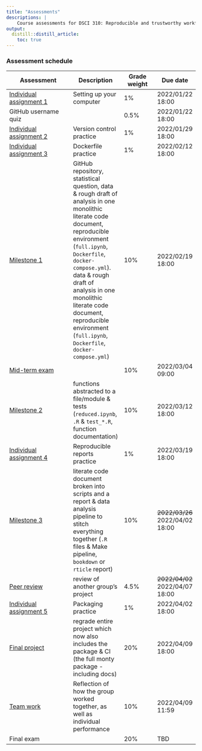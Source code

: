 ```yaml
---
title: "Assessments"
descriptions: |
    Course assessments for DSCI 310: Reproducible and trustworthy workflows for data science.
output:
  distill::distill_article:
    toc: true
---
```


### Assessment schedule

| Assessment         | Description | Grade weight | Due date |
|--------------------|-------------|----------|---------|
| [Individual assignment 1](individual_assignment1) | Setting up your computer | 1% |  2022/01/22 18:00 |
| GitHub username quiz | | 0.5% | 2022/01/22 18:00 |
| [Individual assignment 2](https://canvas.ubc.ca/courses/89629/quizzes/470524) | Version control practice | 1% | 2022/01/29 18:00 |
| [Individual assignment 3](individual_assignment3) | Dockerfile practice | 1% |2022/02/12 18:00 |
| [Milestone 1](milestone1.html) | GitHub repository, statistical question, data & rough draft of analysis in one monolithic literate code document, reproducible environment (`full.ipynb`, `Dockerfile`, `docker-compose.yml`). data & rough draft of analysis in one monolithic literate code document, reproducible environment (`full.ipynb`, `Dockerfile`, `docker-compose.yml`) | 10% | 2022/02/19 18:00 |
| [Mid-term exam](https://canvas.ubc.ca/courses/89629/quizzes/477570) | | 10% | 2022/03/04 09:00 |
|[Milestone 2](milestone2.html) | functions abstracted to a file/module & tests (`reduced.ipynb`, `.R` & `test_*.R`, function documentation) | 10% | 2022/03/12 18:00  |
| [Individual assignment 4](individual_assignment4) | Reproducible reports practice |  1% | 2022/03/19 18:00 |
| [Milestone 3](milestone3.html)  | literate code document broken into scripts and a report & data analysis pipeline to stitch everything together (`.R` files & Make pipeline, `bookdown` or `rticle` report) | 10% | ~~2022/03/26~~ 2022/04/02 18:00 |
| [Peer review](peer-review.html) | review of another group's project | 4.5% | ~~2022/04/02~~ 2022/04/07 18:00 |
| [Individual assignment 5](individual_assignment5) | Packaging practice | 1% | 2022/04/02 18:00 |
| [Final project](final-project.html) | regrade entire project which now also includes the package & CI (the full monty package - including docs) | 20% | 2022/04/09 18:00 |
| [Team work](team-work.html) | Reflection of how the group worked together, as well as individual performance | 10% | 2022/04/09 11:59 |
| Final exam | | 20% | TBD |
